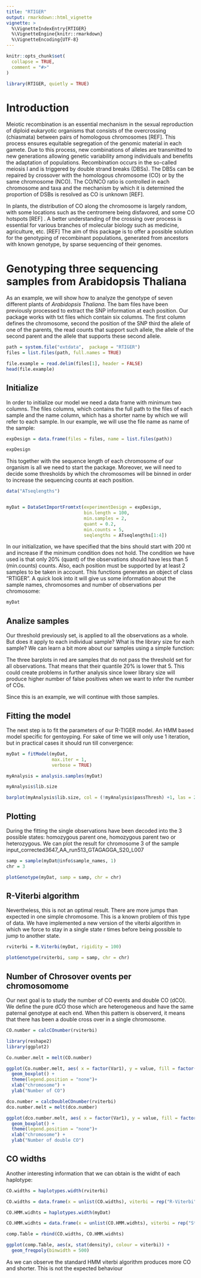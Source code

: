 ```yaml
---
title: "RTIGER"
output: rmarkdown::html_vignette
vignette: >
  %\VignetteIndexEntry{RTIGER}
  %\VignetteEngine{knitr::rmarkdown}
  %\VignetteEncoding{UTF-8}
---
```


```r
knitr::opts_chunk$set(
  collapse = TRUE,
  comment = "#>"
)
```

```r
library(RTIGER, quietly = TRUE)
```
# Introduction

Meiotic recombination is an essential mechanism in the sexual reproduction of
diploid eukaryotic organisms that consists of the overcrossing (chiasmata) between
pairs of homologous chromosomes [REF]. This process ensures equitable segregation
of the genomic material in each gamete. Due to this process, new combinations
of alleles are transmitted to new generations allowing genetic variability among
individuals and benefits the adaptation of populations. Recombination occurs in
the so-called meiosis I and is triggered by double strand breaks (DBSs). The DBSs
can be repaired by crossover with the homologous chromosome (CO) or by the
same chromosome (NCO). The CO/NCO ratio is controlled in each chromosome
and taxa and the mechanism by which it is determined the proportion of DSBs is
resolved as CO is unknown [REF].

In plants, the distribution of CO along the chromosome is largely random, with
some locations such as the centromere being disfavored, and some CO hotspots [REF]
. A better understanding of the crossing over process is essential for various
branches of molecular biology such as medicine, agriculture, etc. [REF] The aim
of this package is to offer a possible solution for the genotyping of recombinant
populations, generated from ancestors with known genotype, by sparse sequencing of their genomes.

# Genotyping three sequencing samples from Arabidopsis Thaliana

As an example, we will show how to analyze the genotype of seven different plants of *Arabidopsis Thaliana*. The bam files have been previously processed to extract the SNP information at each position. Our package works with txt files which contain six columns. The first column defines the chromosome, second the position of the SNP third the allele of one of the parents, the read counts that support such allele, the allele of the second parent and the allele that supports these second allele.

```r
path = system.file("extdata",  package = "RTIGER")
files = list.files(path, full.names = TRUE)

file.example = read.delim(files[1], header = FALSE)
head(file.example)
```

## Initialize

In order to initialize our model we need a data frame with minimum two columns. The files columns, which contains the full path to the files of each sample and the name column, which has a shorter name by which we will refer to each sample. In our example, we will use the file name as name of the sample:

```r
expDesign = data.frame(files = files, name = list.files(path))

expDesign
```

This together with the sequence length of each chromosome of our organism is all we need to start the package. Moreover, we will need to decide some thresholds by which the chromosomes will be binned in order to increase the sequencing counts at each position.

```r

data("ATseqlengths")


myDat = DataSetImportFromtxt(experimentDesign = expDesign,
                             bin.length = 100,
                             min.samples = 2,
                             quant = 0.2,
                             min.counts = 5,
                             seqlengths = ATseqlengths[1:4])
```

In our initialization, we have specified that the bins should start with 200 nt and increase if the minimum condition does not hold. The condition we have used is that only 20% (quant) of the observations should have less than 5 (min.counts) counts. Also, each position must be supported by at least 2 samples to be taken in account.
This functions generates an object of class "RTIGER". A quick look into it will give us some information about the sample names, chromosomes and number of observations per chromosome:

```r
myDat
```

## Analize samples

Our threshold previously set, is applied to all the observations as a whole. But does it apply to each individual sample? What is the library size for each sample? 
We can learn a bit more about our samples using a simple function:

The three barplots in red are samples that do not pass the threshold set for all observations. That means that their quantile 20% is lower that 5. This could create problems in further analysis since lower library size will produce higher number of false positives when we want to infer the number of COs.

Since this is an example, we will continue with those samples.

## Fitting the model

The next step is to fit the parameters of our R-TIGER model. An HMM based model specific for gentoyping. For sake of time we will only use 1 iteration, but in practical cases it should run till convergence:

```r
myDat = fitModel(myDat, 
                 max.iter = 1, 
                 verbose = TRUE)

myAnalysis = analysis.samples(myDat)

myAnalysis$lib.size

barplot(myAnalysis$lib.size, col = (!myAnalysis$passThresh) +1, las = 2)

```

## Plotting

During the fitting the single observations have been decoded into the 3 possible states: homozygous parent one, homozygous parent two or heterozygous. We can plot the result for chromosome 3 of the sample input_corrected3647_AA_run513_GTAGAGGA_S20_L007

```r
samp = sample(myDat@info$sample_names, 1)
chr = 3

plotGenotype(myDat, samp = samp, chr = chr)

```

## R-Viterbi algorithm

Nevertheless, this is not an optimal result. There are more jumps than expected in one simple chromosome. This is a known problem of this type of data. We have implemented a new version of the viterbi algorithm in which we force to stay in a single state r times before being possible to jump to another state.

```r

rviterbi = R.Viterbi(myDat, rigidity = 100)

plotGenotype(rviterbi, samp = samp, chr = chr)
```

## Number of Chrosover ovents per chromosomome

Our next goal is to study the number of CO events and double CO (dCO). We define the pure dCO those which are heterogeneous and have the same paternal genotype at each end. When this pattern is observerd, it means that there has been a double cross over in a single chromosome.

```r

CO.number = calcCOnumber(rviterbi)

library(reshape2)
library(ggplot2)

Co.number.melt = melt(CO.number)

ggplot(Co.number.melt, aes( x = factor(Var1), y = value, fill = factor(Var1))) +
  geom_boxplot() +
  theme(legend.position = "none")+
  xlab("chromosome") +
  ylab("Number of CO")

dco.number = calcDoubleCOnumber(rviterbi)
dco.number.melt = melt(dco.number)

ggplot(dco.number.melt, aes( x = factor(Var1), y = value, fill = factor(Var1))) +
  geom_boxplot() +
  theme(legend.position = "none")+
  xlab("chromosome") +
  ylab("Number of double CO")

```

## CO widths

Another interesting information that we can obtain is the widht of each haplotype:


```r

CO.widths = haplotypes.width(rviterbi)

CO.widths = data.frame(x = unlist(CO.widths), viterbi = rep("R-Viterbi", length(unlist(CO.widths))))

CO.HMM.widhts = haplotypes.width(myDat)

CO.HMM.widhts = data.frame(x = unlist(CO.HMM.widhts), viterbi = rep("Standard", length(unlist(CO.HMM.widhts))))

comp.Table = rbind(CO.widths, CO.HMM.widhts)

ggplot(comp.Table, aes(x, stat(density), colour = viterbi)) +
  geom_freqpoly(binwidth = 500)

```
As we can observe the standard HMM viterbi algorithm produces more CO and shorter. This is not the expected behaviour 

